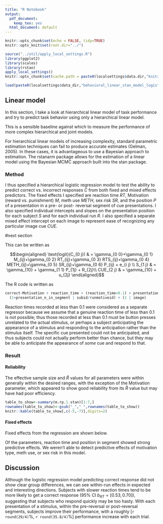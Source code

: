 ```yaml
---
title: "R Notebook"
output:
  pdf_document:
    keep_tex: yes
  html_document: default
---
```



```r
knitr::opts_chunk$set(echo = FALSE, tidy=TRUE)
knitr::opts_knit$set(root.dir="../")

```

```r
source("../util/apply_local_settings.R")
library(ggplot2)
library(scales)
library(rstan)
apply_local_settings()
knitr::opts_chunk$set(cache.path = paste0(localsettings$data.dir,"knitrcache"))

```

```r

load(paste0(localsettings$data_dir,"behavioral_linear_stan_model_logistic.RData"))

```

## Linear model

In this section, I take a look at hierarchical linear model of task performance and try to predict task behavior using only a hierarchical linear model.

This is a sensible baseline against which to measure the performance of more complex hierarchical and joint models.

For hierarchical linear models of increasing complexity, standard parametric estimation techniques can fail to produce accurate estimates (Gelman, 2005). 
In these cases, it is advantageous to use a Bayesian approach to estimation. The rstanarm package allows for the estimation of a linear model using
the Bayesian MCMC approach built into the stan package.

### Method
I thus specified a hierarchical logistic regression model to test the ability to predict correct vs. incorrect responses $C$ from both fixed and mixed effects predictors. The fixed effects I specified are reaction time $RT$, Motivation (reward vs. punishment) $M$, meth use $METH$, sex risk $SR$, and the position $P$ of a presentation in a pre- or post- reversal segment of cue presentations. I also specified individual intercepts and slopes on the presentation position for each subject $S$ and for each individual run $R$. I also specified a separate mixed effect intercept on each image to represent ease of recognizing any particular image cue $CUE$.

#next section

This can be written as

$$\begin{aligned}
\text{logit}(C_{0 j}) & = \gamma_{0 0}+\gamma_{0 1} M_{ij}+\gamma_{0 2} RT_{ij}+\gamma_{0 3} RTS_{ij}+\gamma_{0 4} METH_{ij}+\gamma_{0 5} SR_{ij}+\gamma_{0 6} P_{ij} + e_{i j} \\
S_{1 j} & = \gamma_{10} + \gamma_{1 1} P_{1j} + R_{2j}\\
CUE_{2 j} & = \gamma_{10} + u_{2j}
\end{aligned}$$

<!-- notes on notation: https://en.wikipedia.org/wiki/Multilevel_model#cite_note-Fidell-2 -->

The R code is written as

```r

correct~Motivation + reaction_time + (reaction_time<0.1) + presentation_n_in_segment + MethUse+SexRisk+
  (1+presentation_n_in_segment | subid/runmotiveid) + (1 | image)

```

Reaction times recorded at less than 0.1 were considered as a separate regressor because we assume that a genuine reaction time of less than 0.1 is not possible; thus those recorded at less than 0.1 must be button presses unrelated to the actual stimulus, or perhaps a subject anticipating the appearance of a stimulus and responding to the anticipation rather than the stimulus itself. The specific cue presented could not be anticipated, and thus subjects could not actually perform better than chance, but they may be able to anticipate the appearance of _some_ cue and respond to that.



### Result


#### Reliability

The effective sample size and $\hat{R}$ values for all parameters were within generally within the desired ranges, with the exception of the Motivation parameter, which appeared to show good reliability from its $\hat{R}$ value but may have had poor efficiency.



```r

table_to_show<-summary(m.rp.1.stan)[1:7,]
rownames(table_to_show)<-gsub("_"," ",rownames(table_to_show))
knitr::kable(table_to_show[,c(-5,-7)],digits=2)

```

<!-- ```{r result_reliability, echo=FALSE, message=FALSE} -->
<!-- table_to_show<-data.frame(t(summary(m.rp.1.stan)[1:7,c("n_eff","Rhat")])) -->
<!-- table_to_show$Aim<-c(4000,1) -->

<!-- colnames(table_to_show)<-gsub("_"," ",colnames(table_to_show)) -->
<!-- #colnames(table_to_show)<-gsub("..."," \lt ",colnames(table_to_show)) -->
<!-- colnames(table_to_show)[2]<-"Motivation (Reward)" -->
<!-- colnames(table_to_show)[6]<-"Meth User" -->
<!-- colnames(table_to_show)[7]<-"Sexually Risky" -->
<!-- pander::pander(table_to_show,digits=3, split.cells = 5) -->

<!-- ``` -->


#### Fixed effects

Fixed effects from the regression are shown below.


Of the parameters, reaction time and position in segment showed strong predictive effects. We weren't able to detect predictive effects of motivation type, meth use, or sex risk in this model.


## Discussion

Although the logistic regression model predicting correct response did not show clear group differences, we can see within-run effects in expected and interesting directions. Subjects with slower reaction times tend to be more likely to get a correct response (95% CI $b_{RT}=[0.53, 0.70]$), suggesting that subjects who respond quickly may be too hasty. With each presentation of a stimulus, within the pre-reversal or post-reversal segments, subjects improve their performance, with a roughly [`r round(29/4)`%, `r round(35.8/4)`%] performance increase with each trial.


